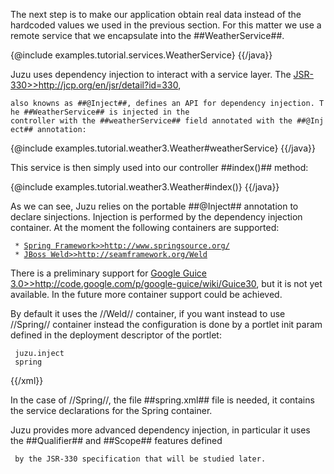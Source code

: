 The next step is to make our application obtain real data instead of the hardcoded values we used in the
previous section. For this matter we use a remote service that we encapsulate into the ##WeatherService##.

{{java}}
{@include examples.tutorial.services.WeatherService}
{{/java}}

Juzu uses dependency injection to interact with a service layer. The [[JSR-330>>http://jcp.org/en/jsr/detail?id=330]],
 also knowns as ##@Inject##, defines an API for dependency injection. The ##WeatherService## is injected in the
 controller with the ##weatherService## field annotated with the ##@Inject## annotation:

{{java}}
{@include examples.tutorial.weather3.Weather#weatherService}
{{/java}}

This service is then simply used into our controller ##index()## method:

{{java}}
{@include examples.tutorial.weather3.Weather#index()}
{{/java}}

As we can see, Juzu relies on the portable ##@Inject## annotation to declare sinjections. Injection is performed by the
dependency injection container. At the moment the following containers are supported:

  * [[Spring Framework>>http://www.springsource.org/]]
  * [[JBoss Weld>>http://seamframework.org/Weld]]

There is a preliminary support for [[Google Guice 3.0>>http://code.google.com/p/google-guice/wiki/Guice30]], but it is not
yet available. In the future more container support could be achieved.

By default it uses the //Weld// container, if you want instead to use //Spring// container instead the configuration
is done by a portlet init param defined in the deployment descriptor of the portlet:

{{xml indent=2}}
<init-param>
  <name>juzu.inject</name>
  <value>spring</value>
</init-param>
{{/xml}}

In the case of //Spring//, the file ##spring.xml## file is needed, it contains the service declarations for the Spring
container.

Juzu provides more advanced dependency injection, in particular it uses the ##Qualifier## and ##Scope## features defined
  by the JSR-330 specification that will be studied later.
